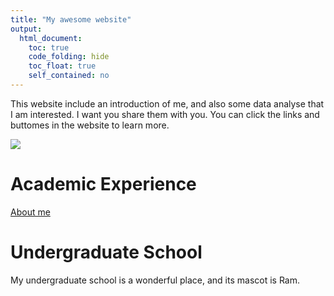 ```yaml
---
title: "My awesome website"
output: 
  html_document:
    toc: true
    code_folding: hide
    toc_float: true
    self_contained: no
---
```


This website include an introduction of me, and also some data analyse that I am  interested. I want you share them with you. You can click the links and buttomes in the website to learn more.


![](https://media.giphy.com/media/drXGoW1iudhKw/giphy.gif)



# Academic Experience

[About me](about.html)

# Undergraduate School
My undergraduate school is a wonderful place, and its mascot is Ram.



